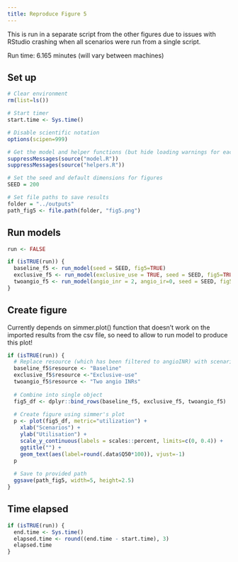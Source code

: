 ```yaml
---
title: Reproduce Figure 5
---
```


This is run in a separate script from the other figures due to issues with RStudio crashing when all scenarios were run from a single script.

Run time: 6.165 minutes (will vary between machines)

## Set up

```r
# Clear environment
rm(list=ls())

# Start timer
start.time <- Sys.time()

# Disable scientific notation
options(scipen=999)

# Get the model and helper functions (but hide loading warnings for each package)
suppressMessages(source("model.R"))
suppressMessages(source("helpers.R"))
```

```r
# Set the seed and default dimensions for figures
SEED = 200

# Set file paths to save results
folder = "../outputs"
path_fig5 <- file.path(folder, "fig5.png")
```

## Run models

```r
run <- FALSE
```

```r
if (isTRUE(run)) {
  baseline_f5 <- run_model(seed = SEED, fig5=TRUE)
  exclusive_f5 <- run_model(exclusive_use = TRUE, seed = SEED, fig5=TRUE)
  twoangio_f5 <- run_model(angio_inr = 2, angio_ir=0, seed = SEED, fig5=TRUE)
}
```

## Create figure

Currently depends on simmer.plot() function that doesn't work on the imported results from the csv file, so need to allow to run model to produce this plot!

```r
if (isTRUE(run)) {
  # Replace resource (which has been filtered to angioINR) with scenario
  baseline_f5$resource <- "Baseline"
  exclusive_f5$resource <-"Exclusive-use"
  twoangio_f5$resource <- "Two angio INRs"
  
  # Combine into single object
  fig5_df <- dplyr::bind_rows(baseline_f5, exclusive_f5, twoangio_f5)
  
  # Create figure using simmer's plot
  p <- plot(fig5_df, metric="utilization") +
    xlab("Scenarios") +
    ylab("Utilisation") +
    scale_y_continuous(labels = scales::percent, limits=c(0, 0.4)) +
    ggtitle("") +
    geom_text(aes(label=round(.data$Q50*100)), vjust=-1)
  p
  
  # Save to provided path
  ggsave(path_fig5, width=5, height=2.5)
}
```

## Time elapsed

```r
if (isTRUE(run)) {
  end.time <- Sys.time()
  elapsed.time <- round((end.time - start.time), 3)
  elapsed.time
}
```
